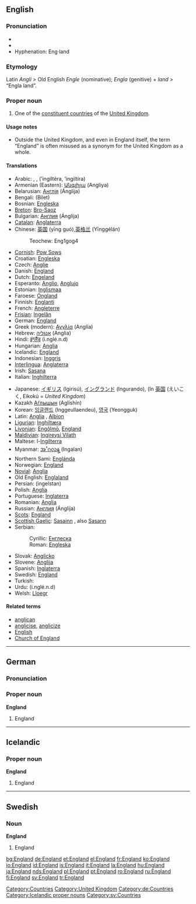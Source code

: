 {{wikipedia}}
==English==

{{rank|hold|cause|close|419|England|sense|ten|beautiful}}

===Pronunciation===
* {{IPA|/ˈɪŋglənd/}}
* {{SAMPA|/"INgl@nd/}}
*Hyphenation: Eng&middot;land

===Etymology===
Latin ''Angli'' > Old English ''Engle'' (nominative); ''Engla'' (genitive) + ''land'' > “Engla land”.

===Proper noun===
{{en-proper noun}}

# One of the [[constituent country|constituent countries]] of the [[United Kingdom]].

====Usage notes====
* Outside the United Kingdom, and even in England itself, the term “England” is often misused as a synonym for the United Kingdom as a whole.

====Translations====
{{trans-top|England}}
*Arabic: {{ARchar|[[انجلترا]]}} {{f}}, {{ARchar|[[انكلترا]]}} {{f}}, {{ARchar|[[انكلترة]]}} {{f}} (’ingiltéra, ’ingiltíra)
*Armenian (Eastern): [[Անգլիյա]] (Angliya)
*Belarusian: [[Англiя]] (Ánglija) {{f}}
*Bengali: (Bilet)
*Bosnian: [[Engleska#Bosnian|Engleska]] {{f}}
*[[Breton]]: [[Bro-Saoz]]
*Bulgarian: [[Англия]] (Ánglija) {{f}}
*[[Catalan]]: [[Anglaterra]] {{f}}
*Chinese: [[英国]] (yīng guó),[[英格兰]] (Yīnggélán)
*: Teochew: Eng1gog4
*[[Cornish]]: [[Pow Sows]]
*Croatian: [[Engleska#Croatian|Engleska]] {{f}}
*Czech: [[Anglie]] {{f}}
*Danish: [[#Danish|England]]
*Dutch: [[Engeland]] {{n}}
*Esperanto: [[Anglio]], [[Anglujo]]
*Estonian: [[Inglismaa]]
*Faroese: [[Ongland]] {{n}}
*Finnish: [[Englanti]]
*French: [[Angleterre]] {{f}}
*[[Frisian]]: [[Ingelân]] {{n}}
*German: [[#German|England]] {{n}}
*Greek (modern): [[Αγγλία]] (Anglía) {{f}}
*Hebrew: [[אנגליה]] (Anglia) {{f}}
*Hindi: [[इंग्लैंड]] (i.nglé.n.d) {{m}}
*Hungarian: [[Anglia]]
*Icelandic: [[#Icelandic|England]]
*Indonesian: [[Inggris]]
*[[Interlingua]]: [[Anglaterra]]
*Irish: [[Sasana]] {{m}}
*Italian: [[Inghilterra]] {{f}}
{{trans-mid}}
*Japanese: [[イギリス]] (Igirisú), [[イングランド]] (Ingurando), (In [[英国]] (えいこく, Eikokú = ''United Kingdom'')
* Kazakh [[Аѓлышын]] (Aglíshín) {{f}}
*Korean: [[잉글랜드]] (Inggeullaendeu), [[영국]] (Yeongguk)
*Latin: [[Anglia]] {{f}}, [[Albion]] {{f}}
*[[Ligurian]]: [[Inghiltæra]]
*[[Livonian]]: [[Engõlmō]], [[#Livonian|England]]
*[[Maldivian]]: [[Ingireysi Vilath]]
*Maltese: l-[[Ingilterra]]
*Myanmar: [[အႛဂလန္]] (Ingalan)
*Northern Sami: [[Englánda]]
*Norwegian: [[#Norwegian|England]]
*[[Novial]]: [[Anglia]]
*Old English: [[Englaland]] {{n}}
*Persian: {{FAchar|[[انگلستان]]}} (ingelstan)
*Polish: [[Anglia]] {{f}}
*Portuguese: [[Inglaterra]] {{f}}
*Romanian: [[Anglia]] {{f}}
*Russian: [[Англия]] (Ánglija) {{f}}
*[[Scots]]: [[#Scots|England]]
*[[Scottish Gaelic]]: [[Sasainn]] {{f}}, also [[Sasann]] {{m}}
*Serbian:
*: Cyrillic: [[Енглеска#Serbian|Енглеска]] {{f}}
*: Roman: [[Engleska#Serbian|Engleska]] {{f}}
*Slovak: [[Anglicko]]
*Slovene: [[Anglija]] {{f}}
*Spanish: [[Inglaterra]] {{f}}
*Swedish: [[#Swedish|England]]
*Turkish: {{unicode|[[İngiltere]]}}
*Urdu: {{URchar|[[انگلینڈ]]}} (i.nglé.n.d)
*Welsh: [[Lloegr]] {{f}}
{{trans-bottom}}

====Related terms====
* [[anglican]]
* [[anglicise]], [[anglicize]]
* [[English]]
* [[Church of England]]

[[Category:Countries]]
[[Category:United Kingdom]]

----

==German==

===Pronunciation===
{{IPA|/ˈɛŋlant/}}

===Proper noun===
'''England''' {{n}}

# England

[[Category:de:Countries]]

----

==Icelandic==
{{Icelandic declension hk sb örnefni|England}}

===Proper noun===
'''England''' {{n}}

# England

[[Category:Icelandic proper nouns]]

----

==Swedish==

===Noun===
'''England'''

# England

[[Category:sv:Countries]]

[[bg:England]]
[[de:England]]
[[et:England]]
[[el:England]]
[[fr:England]]
[[ko:England]]
[[io:England]]
[[id:England]]
[[is:England]]
[[it:England]]
[[la:England]]
[[hu:England]]
[[ja:England]]
[[nds:England]]
[[pl:England]]
[[pt:England]]
[[ro:England]]
[[ru:England]]
[[fi:England]]
[[sv:England]]
[[tr:England]]